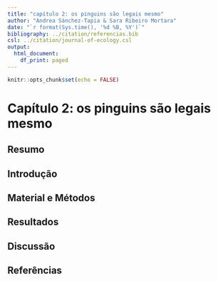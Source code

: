 ```yaml
---
title: "capítulo 2: os pinguins são legais mesmo"
author: "Andrea Sánchez-Tapia & Sara Ribeiro Mortara"
date: "`r format(Sys.time(), '%d %B, %Y')`"
bibliography: ../citation/referencias.bib
csl: ../citation/journal-of-ecology.csl
output:
  html_document:
    df_print: paged
---
```


```r
knitr::opts_chunk$set(echo = FALSE)
```

# Capítulo 2: os pinguins são legais mesmo

## Resumo


## Introdução


## Material e Métodos



## Resultados




## Discussão


## Referências
